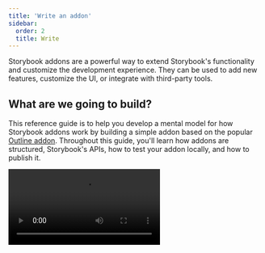 ```yaml
---
title: 'Write an addon'
sidebar:
  order: 2
  title: Write
---
```


Storybook addons are a powerful way to extend Storybook's functionality and customize the development experience. They can be used to add new features, customize the UI, or integrate with third-party tools.

## What are we going to build?

This reference guide is to help you develop a mental model for how Storybook addons work by building a simple addon based on the popular [Outline addon](https://storybook.js.org/addons/@storybook/addon-outline/). Throughout this guide, you'll learn how addons are structured, Storybook's APIs, how to test your addon locally, and how to publish it.

<Video src="../_assets/addons/storybook-addon-finished-state.mp4" />

## Addon anatomy

There are two main categories of addons, each with its role:

* **UI-based**: These addons are responsible for customizing the interface, enabling shortcuts for common tasks, or displaying additional information in the UI.
* **Presets**: [These](./writing-presets.mdx) are pre-configured settings or configurations that enable developers to quickly set up and customize their environment with a specific set of features, functionality, or technology.

### UI-based addons

The addon built in this guide is a UI-based addon, specifically a [toolbar](./addon-types.mdx#toolbars) addon, enabling users to draw outlines around each element in the story through a shortcut or click of a button. UI addons can create other types of UI elements, each with its function: [panels](./addon-types.mdx#panels) and [tabs](./addon-types.mdx#tabs), providing users with various ways to interact with the UI.

{/* prettier-ignore-start */}

<CodeSnippets path="storybook-addon-toolkit-toolbar-example.md" />

{/* prettier-ignore-end */}

## Setup

To create your first addon, you're going to use the [Addon Kit](https://github.com/storybookjs/addon-kit), a ready-to-use template featuring all the required building blocks, dependencies and configurations to help you get started building your addon. In the Addon Kit repository, click the **Use this template** button to create a new repository based on the Addon Kit's code.

<Video src="../_assets/addons/addon-kit-clone-repo.mp4" />

Clone the repository you just created and install its dependencies. When the installation process finishes, you will be prompted with questions to configure your addon. Answer them, and when you're ready to start building your addon, run the following command to start Storybook in development mode and develop your addon in watch mode:

{/* prettier-ignore-start */}

<CodeSnippets path="storybook-addon-run-dev-mode.md" />

{/* prettier-ignore-end */}

<Callout variant="info">
  The Addon Kit uses [Typescript](https://www.typescriptlang.org/) by default. If you want to use JavaScript instead, you can run the `eject-ts` command to convert the project to JavaScript.
</Callout>

### Understanding the build system

Addons built in the Storybook ecosystem rely on [tsup](https://tsup.egoist.dev/), a fast, zero-config bundler powered by [esbuild](https://esbuild.github.io/) to transpile your addon's code into modern JavaScript that can run in the browser. Out of the box, the Addon Kit comes with a pre-configured `tsup` configuration file that you can use to customize the build process of your addon.

When the build scripts run, it will look for the configuration file and pre-bundle the addon's code based on the configuration provided. Addons can interact with Storybook in various ways. They can define presets to modify the configuration, add behavior to the manager UI, or add behavior to the preview iframe. These different use cases require different bundle outputs because they target different runtimes and environments. Presets are executed in a Node environment. Storybook's manager and preview environments provide certain packages in the global scope, so addons don't need to bundle them or include them as dependencies in their `package.json` file.

The `tsup` configuration handles these complexities by default, but you can customize it according to their requirements. For a detailed explanation of the bundling techniques used, please refer to [the README of the addon-kit](https://github.com/storybookjs/addon-kit#bundling), and check out the default `tsup` configuration [here](https://github.com/storybookjs/addon-kit/blob/main/tsup.config.ts).

## Register the addon

By default, code for the UI-based addons is located in one of the following files, depending on the type of addon built: **`src/Tool.tsx`**, **`src/Panel.tsx`**, or **`src/Tab.tsx`**. Since we're building a toolbar addon, we can safely remove the `Panel` and `Tab` files and update the remaining file to the following:

{/* prettier-ignore-start */}

<CodeSnippets path="storybook-addon-tool-initial-setup.md" />

{/* prettier-ignore-end */}

Going through the code blocks in sequence:

```ts
import { useGlobals, useStorybookApi } from '@storybook/manager-api';

import { Icons, IconButton } from '@storybook/components';
```

The [`useGlobals`](./addons-api.mdx#useglobals) and [`useStorybookApi`](./addons-api.mdx#usestorybookapi) hooks from the `manager-api` package are used to access the Storybook's APIs, allowing users to interact with the addon, such as enabling or disabling it. The `Icons` and `IconButtons` components from the [`@storybook/components`](https://www.npmjs.com/package/@storybook/components) package render the icons and buttons in the toolbar.

```ts
export const Tool = memo(function MyAddonSelector() {
  const [globals, updateGlobals] = useGlobals();
  const api = useStorybookApi();

  const isActive = [true, 'true'].includes(globals[PARAM_KEY]);

  const toggleMyTool = useCallback(() => {
    updateGlobals({
      [PARAM_KEY]: !isActive,
    });
  }, [isActive]);

  useEffect(() => {
    api.setAddonShortcut(ADDON_ID, {
      label: 'Toggle Addon [8]',
      defaultShortcut: ['8'],
      actionName: 'myaddon',
      showInMenu: false,
      action: toggleMyTool,
    });
  }, [toggleMyTool, api]);

  return (
    <IconButton
      key={TOOL_ID}
      active={isActive}
      title="Apply outlines to the preview"
      onClick={toggleMyTool}
    >
      <Icons icon="lightning" />
    </IconButton>
  );
});
```

The `Tool` component is the entry point of the addon. It renders the UI elements in the toolbar, registers a keyboard shortcut, and handles the logic to enable and disable the addon.

Moving onto the manager, here we register the addon with Storybook using a unique name and identifier. Since we've removed the `Panel` and `Tab` files, we'll need to adjust the file to only reference the addon we're building.

{/* prettier-ignore-start */}

<CodeSnippets path="storybook-addon-manager-initial-state.md" />

{/* prettier-ignore-end */}

Notice the `match` property. It allows you to control the view mode where the addon is visible. If you only want to show it in a single mode, you must adjust the property to match the specific mode you aim for. In this case, it will be available in both story and documentation.

Run the `start` script to build and start Storybook and verify that the addon is registered correctly and showing in the UI.

![Addon registered in the toolbar](../_assets/addons/storybook-addon-initial-state.png)

### Style the addon

In Storybook, applying styles for addons is considered a side-effect. Therefore, we'll need to make some changes to our addon to allow it to use the styles when it is active and remove them when it's disabled. We're going to rely on two of Storybook's features to handle this: [decorators](../writing-stories/decorators.mdx) and [globals](../essentials/toolbars-and-globals.mdx#globals). To handle the CSS logic, we must include some helper functions to inject and remove the stylesheets from the DOM. Start by creating the helper file with the following content:

{/* prettier-ignore-start */}

<CodeSnippets path="storybook-addon-css-helpers.md" />

{/* prettier-ignore-end */}

Next, create the file with the styles we want to inject with the following content:

{/* prettier-ignore-start */}

<CodeSnippets path="storybook-addon-css-example.md" />

{/* prettier-ignore-end */}

Since the addon can be active in both the story and documentation modes, the DOM node for Storybook's preview `iframe` is different in these two modes. In fact, Storybook renders multiple story previews on one page when in documentation mode. Therefore, we'll need to choose the correct selector for the DOM node where the styles will be injected and ensure the CSS is scoped to that particular selector. That mechanism is provided as an example within the `src/withGlobals.ts` file, which we'll use to connect the styling and helper functions to the addon logic. Update the file to the following:

{/* prettier-ignore-start */}

<CodeSnippets path="storybook-addon-use-global.md" />

{/* prettier-ignore-end */}

## Packaging and publishing

Storybook addons, similar to most packages in the JavaScript ecosystem, are distributed as NPM packages. However, they have specific criteria that need to be met to be published to NPM and crawled by the integration catalog:

1. Have a `dist` folder with the transpiled code.
2. A `package.json` file declaring:
   * Peer dependencies
   * Module-related information
   * Integration catalog metadata

### Module Metadata

The first category of metadata is related to the addon itself. This includes the entry for the module and which files to include when the addon is published. And all the peer-dependencies of the addon (e.g., `react`,`react-dom`, and Storybook's related APIs).

```json
{
  "exports": {
    ".": {
      "require": "./dist/index.js",
      "import": "./dist/index.mjs",
      "types": "./dist/index.d.ts"
    },
    "./manager": {
      "require": "./dist/manager.js",
      "import": "./dist/manager.mjs",
      "types": "./dist/manager.d.ts"
    },
    "./preview": {
      "require": "./dist/preview.js",
      "import": "./dist/preview.mjs",
      "types": "./dist/preview.d.ts"
    },
    "./package.json": "./package.json"
  },
  "main": "dist/index.js",
  "module": "dist/index.mjs",
  "types": "dist/index.d.ts",
  "files": ["dist/**/*", "README.md", "*.js", "*.d.ts"],
  "peerDependencies": {
    "@storybook/blocks": "^7.0.0",
    "@storybook/components": "^7.0.0",
    "@storybook/core-events": "^7.0.0",
    "@storybook/manager-api": "^7.0.0",
    "@storybook/preview-api": "^7.0.0",
    "@storybook/theming": "^7.0.0",
    "@storybook/types": "^7.0.0",
    "react": "^16.8.0 || ^17.0.0 || ^18.0.0",
    "react-dom": "^16.8.0 || ^17.0.0 || ^18.0.0"
  }
}
```

#### Why peer-dependencies?

A standard practice in the JavaScript ecosystem ensuring compatibility between modules or packages that are meant to work together, often in a plugin or extension scenario. Peer-dependencies are dependencies that are not bundled with the addon but are expected to be installed by the consumer of the addon. When a module relies on a specific version of another module, it might assume certain features, APIs, or behavior provided by that dependency. By specifying a peer dependency, the module can indicate its compatibility requirements and avoid potential conflicts or unexpected behavior due to incompatible versions.

### Integration Catalog Metadata

The second metadata category is related to the [integration catalog](https://storybook.js.org/integrations). Most of this information is already pre-configured by the Addon Kit. However, items like the display name, icon, and frameworks must be configured via the `storybook` property to be displayed in the catalog.

```json
{
  "name": "my-storybook-addon",
  "version": "1.0.0",
  "description": "My first storybook addon",
  "author": "Your Name",
  "storybook": {
    "displayName": "My Storybook Addon",
    "unsupportedFrameworks": ["react-native"],
    "icon": "https://yoursite.com/link-to-your-icon.png"
  },
  "keywords": ["storybook-addons", "appearance", "style", "css", "layout", "debug"]
}
```

<Callout variant="info">
  The `storybook` configuration element includes additional properties that help customize the addon's searchability and indexing. For more information, see the [Integration catalog documentation](./integration-catalog.mdx).
</Callout>

One essential item to note is the `keywords` property as it maps to the catalog's tag system. Adding the `storybook-addons` ensures that the addon is discoverable in the catalog when searching for addons. The remaining keywords help with the searchability and categorization of the addon.

### Publishing to NPM

Once you're ready to publish your addon to NPM, the Addon Kit comes pre-configured with the [Auto](https://github.com/intuit/auto) package for release management. It generates a changelog and uploads the package to NPM and GitHub automatically. Therefore, you need to configure access to both.

1. Authenticate using [npm adduser](https://docs.npmjs.com/cli/v9/commands/npm-adduser)
2. Generate a [access token](https://docs.npmjs.com/creating-and-viewing-access-tokens#creating-access-tokens) with both `read` and `publish` permissions.
3. Create a [personal access token](https://docs.github.com/en/github/authenticating-to-github/keeping-your-account-and-data-secure/creating-a-personal-access-token) with `repo` and `workflow` scoped permissions.
4. Create a `.env` file in the root of your project and add the following:

```plaintext
GH_TOKEN=value_you_just_got_from_github
NPM_TOKEN=value_you_just_got_from_npm
```

Next, run the following command to create labels on GitHub. You'll use these labels to categorize changes to the package.

```shell
npx auto create-labels
```

Finally, run the following command to create a release for your addon. This will build and package the addon code, bump the version, push the release into GitHub and npm, and generate a changelog.

{/* prettier-ignore-start */}

<CodeSnippets path="storybook-addon-release.md" />

{/* prettier-ignore-end */}

### CI automation

By default, the Addon Kit comes pre-configured with a GitHub Actions workflow, enabling you to automate the release management process. This ensures that the package is always up to date with the latest changes and that the changelog is updated accordingly. However, you'll need additional configuration to use your NPM and GitHub tokens to publish the package successfully. In your repository, click the **Settings** tab, then the **Secrets and variables** dropdown, followed by the **Actions** item. You should see the following screen:

![GitHub secrets page](../_assets/addons/github-secrets-screen.png)

Then, click the **New repository secret**, name it `NPM_TOKEN`, and paste the token you generated earlier. Whenever you merge a pull request to the default branch, the workflow will run and publish a new release, automatically incrementing the version number and updating the changelog.

## Learn more about the Storybook addon ecosystem

* [Types of addons](./addon-types.mdx) for other types of addons
* Writing addons for the basics of addon development
* [Presets](./writing-presets.mdx) for preset development
* [Integration catalog](./integration-catalog.mdx) for requirements and available recipes
* [API reference](./addons-api.mdx) to learn about the available APIs
